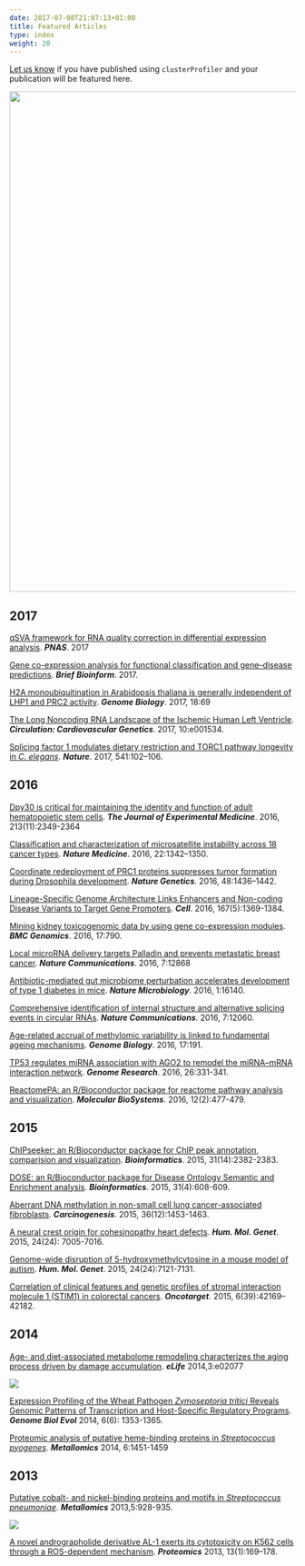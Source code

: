 ```yaml
---
date: 2017-07-08T21:07:13+01:00
title: Featured Articles
type: index
weight: 20
---
```



<link rel="stylesheet" href="https://guangchuangyu.github.io/css/font-awesome.min.css">


[Let us know](https://github.com/GuangchuangYu/featured_img) if you have published using `clusterProfiler` and your publication will be featured here.


<img src="../images/citation.png" width="880"/>


## <i class="fa fa-calendar"></i> 2017

[qSVA framework for RNA quality correction in differential expression analysis](http://dx.doi.org/10.1073/pnas.1617384114).
***PNAS***. 2017

[Gene co-expression analysis for functional classification and gene–disease predictions](http://dx.doi.org/10.1093/bib/bbw139). ***Brief Bioinform***. 2017.

[H2A monoubiquitination in Arabidopsis thaliana is generally independent of LHP1 and PRC2 activity](http://genomebiology.biomedcentral.com/articles/10.1186/s13059-017-1197-z).
***Genome Biology***. 2017, 18:69

[The Long Noncoding RNA Landscape of the Ischemic Human Left Ventricle](http://circgenetics.ahajournals.org/content/10/1/e001534). ***Circulation: Cardiovascular Genetics***. 2017, 10:e001534.

[Splicing factor 1 modulates dietary restriction and TORC1 pathway longevity in *C. elegans*](http://www.nature.com/nature/journal/vaop/ncurrent/full/nature20789.html). ***Nature***. 2017, 541:102–106.


## <i class="fa fa-calendar"></i> 2016

[Dpy30 is critical for maintaining the identity and function of adult hematopoietic stem cells](http://jem.rupress.org/content/early/2016/09/14/jem.20160185.full). ***The Journal of Experimental Medicine***. 2016, 213(11):2349-2364

[Classification and characterization of microsatellite instability across 18 cancer types](http://www.nature.com/nm/journal/vaop/ncurrent/full/nm.4191.html). ***Nature Medicine***. 2016, 22:1342–1350.

[Coordinate redeployment of PRC1 proteins suppresses tumor formation during Drosophila development](http://www.nature.com/ng/journal/vaop/ncurrent/full/ng.3671.html). ***Nature Genetics***. 2016, 48:1436–1442.

[Lineage-Specific Genome Architecture Links Enhancers and Non-coding Disease Variants to Target Gene Promoters](http://www.sciencedirect.com/science/article/pii/S0092867416313228). ***Cell***. 2016, 167(5):1369-1384.

[Mining kidney toxicogenomic data by using gene co-expression modules](https://bmcgenomics.biomedcentral.com/articles/10.1186/s12864-016-3143-y). ***BMC Genomics***. 2016, 17:790.

[Local microRNA delivery targets Palladin and prevents metastatic breast cancer](http://www.nature.com/ncomms/2016/160919/ncomms12868/full/ncomms12868.html). ***Nature Communications***. 2016, 7:12868

[Antibiotic-mediated gut microbiome perturbation accelerates development of type 1 diabetes in mice](http://www.nature.com/articles/nmicrobiol2016140). **_Nature Microbiology_**. 2016, 1:16140.

[Comprehensive identification of internal structure and alternative splicing events in circular RNAs](http://dx.doi.org/10.1038/ncomms12060). **_Nature Communications_**. 2016, 7:12060.

[Age-related accrual of methylomic variability is linked to fundamental ageing mechanisms](https://genomebiology.biomedcentral.com/articles/10.1186/s13059-016-1053-6). ***Genome Biology***. 2016, 17:191.

[TP53 regulates miRNA association with AGO2 to remodel the miRNA–mRNA interaction network](http://genome.cshlp.org/content/26/3/331.short). __*Genome Research*__. 2016, 26:331-341.

[ReactomePA: an R/Bioconductor package for reactome pathway analysis and visualization](http://dx.doi.org/10.1039/C5MB00663E). __*Molecular BioSystems*__. 2016, 12(2):477-479.


## <i class="fa fa-calendar"></i> 2015

[ChIPseeker: an R/Bioconductor package for ChIP peak annotation, comparision and visualization](http://bioinformatics.oxfordjournals.org/cgi/content/abstract/btv145). __*Bioinformatics*__. 2015, 31(14):2382-2383.

[DOSE: an R/Bioconductor package for Disease Ontology Semantic and Enrichment analysis](http://bioinformatics.oxfordjournals.org/cgi/content/abstract/btu684). __*Bioinformatics*__. 2015, 31(4):608-609.

[Aberrant DNA methylation in non-small cell lung cancer-associated fibroblasts](http://dx.doi.org/10.1093/carcin/bgv146). __*Carcinogenesis*__. 2015, 36(12):1453-1463.

[A neural crest origin for cohesinopathy heart defects](http://dx.doi.org/10.1093/hmg/ddv402). __*Hum. Mol. Genet*__. 2015, 24(24): 7005-7016.

[Genome-wide disruption of 5-hydroxymethylcytosine in a mouse model of autism](http://dx.doi.org/10.1093/hmg/ddv411). __*Hum. Mol. Genet*__. 2015, 24(24):7121-7131.

[Correlation of clinical features and genetic profiles of stromal interaction molecule 1 (STIM1) in colorectal cancers](https://www.ncbi.nlm.nih.gov/pmc/articles/PMC4747217/). __*Oncotarget*__. 2015, 6(39):42169–42182.

## <i class="fa fa-calendar"></i> 2014

[Age- and diet-associated metabolome remodeling characterizes the aging process driven by damage accumulation](http://dx.doi.org/10.7554/eLife.02077). **_eLife_** 2014,3:e02077

![](https://guangchuangyu.github.io/featured_img/clusterProfiler/elife-02077-fig5-v1.jpg)


[Expression Profiling of the Wheat Pathogen *Zymoseptoria tritici* Reveals Genomic Patterns of Transcription and Host-Specific Regulatory Programs](http://dx.doi.org/10.1093/gbe/evu101). **_Genome Biol Evol_** 2014, 6(6): 1353-1365.


[Proteomic analysis of putative heme-binding proteins in *Streptococcus pyogenes*](http://dx.doi.org/10.1039/C4MT00027G). **_Metallomics_** 2014, 6:1451-1459


## <i class="fa fa-calendar"></i> 2013

[Putative cobalt- and nickel-binding proteins and motifs in *Streptococcus pneumoniae*](http://dx.doi.org/10.1039/C3MT00126A). **_Metallomics_** 2013,5:928-935.

![](https://guangchuangyu.github.io/featured_img/clusterProfiler/c3mt00126a-f2.gif)

[A novel andrographolide derivative AL-1 exerts its cytotoxicity on K562 cells through a ROS-dependent mechanism](http://dx.doi.org/10.1002/pmic.201200273). **_Proteomics_** 2013, 13(1):169–178.


